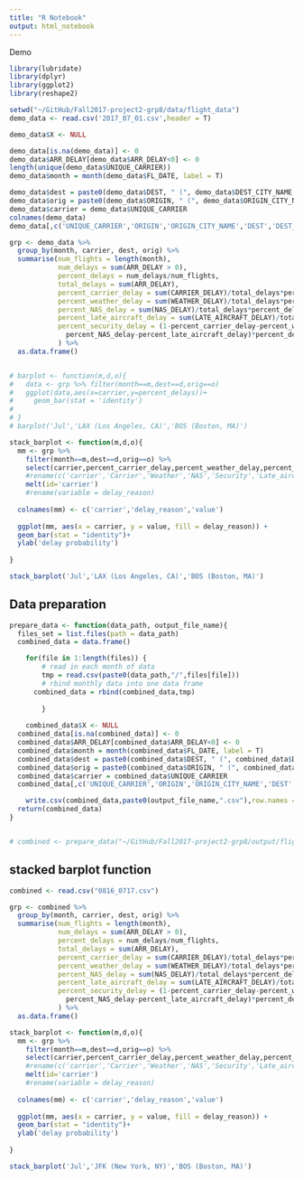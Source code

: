 ```yaml
---
title: "R Notebook"
output: html_notebook
---
```


############ Demo ###########
```r
library(lubridate)
library(dplyr)
library(ggplot2)
library(reshape2)
```


```r
setwd("~/GitHub/Fall2017-project2-grp8/data/flight_data")
demo_data <- read.csv('2017_07_01.csv',header = T)
```

```r
demo_data$X <- NULL

demo_data[is.na(demo_data)] <- 0
demo_data$ARR_DELAY[demo_data$ARR_DELAY<0] <- 0
length(unique(demo_data$UNIQUE_CARRIER))
demo_data$month = month(demo_data$FL_DATE, label = T)

demo_data$dest = paste0(demo_data$DEST, " (", demo_data$DEST_CITY_NAME,")")
demo_data$orig = paste0(demo_data$ORIGIN, " (", demo_data$ORIGIN_CITY_NAME,")")
demo_data$carrier = demo_data$UNIQUE_CARRIER
colnames(demo_data)
demo_data[,c('UNIQUE_CARRIER','ORIGIN','ORIGIN_CITY_NAME','DEST','DEST_CITY_NAME')] <- NULL

grp <- demo_data %>% 
  group_by(month, carrier, dest, orig) %>%
  summarise(num_flights = length(month),
            num_delays = sum(ARR_DELAY > 0),
            percent_delays = num_delays/num_flights,
            total_delays = sum(ARR_DELAY),
            percent_carrier_delay = sum(CARRIER_DELAY)/total_delays*percent_delays,
            percent_weather_delay = sum(WEATHER_DELAY)/total_delays*percent_delays,
            percent_NAS_delay = sum(NAS_DELAY)/total_delays*percent_delays,
            percent_late_aircraft_delay = sum(LATE_AIRCRAFT_DELAY)/total_delays*percent_delays,
            percent_security_delay = (1-percent_carrier_delay-percent_weather_delay-
              percent_NAS_delay-percent_late_aircraft_delay)*percent_delays
            ) %>% 
  as.data.frame()


# barplot <- function(m,d,o){
#   data <- grp %>% filter(month==m,dest==d,orig==o)
#   ggplot(data,aes(x=carrier,y=percent_delays))+
#     geom_bar(stat = 'identity')
#   
# }
# barplot('Jul','LAX (Los Angeles, CA)','BOS (Boston, MA)')

stack_barplot <- function(m,d,o){
  mm <- grp %>% 
    filter(month==m,dest==d,orig==o) %>% 
    select(carrier,percent_carrier_delay,percent_weather_delay,percent_NAS_delay,percent_security_delay,percent_late_aircraft_delay) %>% 
    #rename(c('carrier','Carrier','Weather','NAS','Security','Late_aircraft')) %>% 
    melt(id='carrier')
    #rename(variable = delay_reason)
  
  colnames(mm) <- c('carrier','delay_reason','value')
  
  ggplot(mm, aes(x = carrier, y = value, fill = delay_reason)) + 
  geom_bar(stat = "identity")+
  ylab('delay probability')
  
}

stack_barplot('Jul','LAX (Los Angeles, CA)','BOS (Boston, MA)')


```



##  Data preparation ##########
```r


prepare_data <- function(data_path, output_file_name){
  files_set = list.files(path = data_path)
  combined_data = data.frame()

	for(file in 1:length(files)) {
		# read in each month of data
		tmp = read.csv(paste0(data_path,"/",files[file]))
		# rbind monthly data into one data frame
	  combined_data = rbind(combined_data,tmp)
		
		}
		
	combined_data$X <- NULL
  combined_data[is.na(combined_data)] <- 0
  combined_data$ARR_DELAY[combined_data$ARR_DELAY<0] <- 0
  combined_data$month = month(combined_data$FL_DATE, label = T)
  combined_data$dest = paste0(combined_data$DEST, " (", combined_data$DEST_CITY_NAME,")")
  combined_data$orig = paste0(combined_data$ORIGIN, " (", combined_data$ORIGIN_CITY_NAME,")")
  combined_data$carrier = combined_data$UNIQUE_CARRIER
  combined_data[,c('UNIQUE_CARRIER','ORIGIN','ORIGIN_CITY_NAME','DEST','DEST_CITY_NAME')] <- NULL

	write.csv(combined_data,paste0(output_file_name,".csv"),row.names = F)
  return(combined_data)
}


# combined <- prepare_data("~/GitHub/Fall2017-project2-grp8/output/flight_2016_17","0816_0717")

```


## stacked barplot function #########
```r
combined <- read.csv("0816_0717.csv")

grp <- combined %>% 
  group_by(month, carrier, dest, orig) %>%
  summarise(num_flights = length(month),
            num_delays = sum(ARR_DELAY > 0),
            percent_delays = num_delays/num_flights,
            total_delays = sum(ARR_DELAY),
            percent_carrier_delay = sum(CARRIER_DELAY)/total_delays*percent_delays,
            percent_weather_delay = sum(WEATHER_DELAY)/total_delays*percent_delays,
            percent_NAS_delay = sum(NAS_DELAY)/total_delays*percent_delays,
            percent_late_aircraft_delay = sum(LATE_AIRCRAFT_DELAY)/total_delays*percent_delays,
            percent_security_delay = (1-percent_carrier_delay-percent_weather_delay-
              percent_NAS_delay-percent_late_aircraft_delay)*percent_delays
            ) %>% 
  as.data.frame()

stack_barplot <- function(m,d,o){
  mm <- grp %>% 
    filter(month==m,dest==d,orig==o) %>% 
    select(carrier,percent_carrier_delay,percent_weather_delay,percent_NAS_delay,percent_security_delay,percent_late_aircraft_delay) %>% 
    #rename(c('carrier','Carrier','Weather','NAS','Security','Late_aircraft')) %>% 
    melt(id='carrier')
    #rename(variable = delay_reason)
  
  colnames(mm) <- c('carrier','delay_reason','value')
  
  ggplot(mm, aes(x = carrier, y = value, fill = delay_reason)) + 
  geom_bar(stat = "identity")+
  ylab('delay probability')
  
}

stack_barplot('Jul','JFK (New York, NY)','BOS (Boston, MA)')


```





